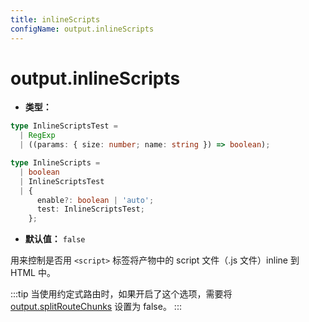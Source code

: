 ```yaml
---
title: inlineScripts
configName: output.inlineScripts
---
```


# output.inlineScripts

- **类型：**

```ts
type InlineScriptsTest =
  | RegExp
  | ((params: { size: number; name: string }) => boolean);

type InlineScripts =
  | boolean
  | InlineScriptsTest
  | {
      enable?: boolean | 'auto';
      test: InlineScriptsTest;
    };
```

- **默认值：** `false`

用来控制是否用 `<script>` 标签将产物中的 script 文件（.js 文件）inline 到 HTML 中。

:::tip
当使用约定式路由时，如果开启了这个选项，需要将 [output.splitRouteChunks](https://modernjs.dev/configure/app/output/splitRouteChunks.html) 设置为 false。
:::


<RsbuildConig />

